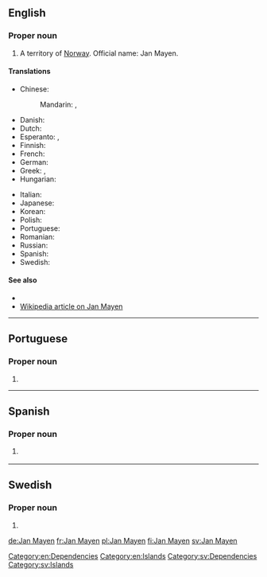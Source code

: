 ==English==

===Proper noun===
{{en-proper noun}}

# A territory of [[Norway]]. Official name: Jan Mayen.

====Translations====
{{trans-top|Norwegian territory}}
* Chinese:
*: Mandarin: {{t|cmn|揚馬延島|sc=Hani}}, {{t|cmn|扬马延岛|tr=Yángmǎyándǎo|sc=Hani}}
* Danish: {{t|da|Jan Mayen}}
* Dutch: {{t|nl|Jan Mayen}}
* Esperanto: {{t|eo|Jan Mayen}}, {{t|eo|Jan-majen}}
* Finnish: {{t+|fi|Jan Mayen}}
* French: {{t+|fr|Jan Mayen}}
* German: {{t+|de|Jan Mayen}}
* Greek: {{t|el|Γιαν Μαϋέν}}, {{t|el|Γιαν Μαγιέν}}
* Hungarian: {{t|hu|Jan Mayen}}
{{trans-mid}}
* Italian: {{t|it|Jan Mayen}}
* Japanese: {{t|ja|ヤンマイエン島|tr=Yanmaien-tō|sc=Jpan}}
* Korean: {{t|ko|얀마옌 섬|tr=Yanmayen seom|sc=Kore}}
* Polish: {{t+|pl|Jan Mayen}}
* Portuguese: {{t|pt|Jan Mayen}}
* Romanian: {{t|ro|Jan Mayen}}
* Russian: {{t+|ru|Ян-Ма́йен|m}}
* Spanish: {{t|es|Jan Mayen}}
* Swedish: {{t+|sv|Jan Mayen}}
{{trans-bottom}}

====See also====
* {{l|en|Appendix:Countries of the world|Countries of the world}}
* [[w:Jan_Mayen|Wikipedia article on Jan Mayen]]

[[Category:en:Dependencies]]
[[Category:en:Islands]]

----

==Portuguese==

===Proper noun===
{{pt-proper noun|f}}

# {{place|pt|island|ocean/the Arctic Ocean|part of|county/Nordland|c/Norway|t1=Jan Mayen}}

----

==Spanish==
{{wikipedia|lang=es}}

===Proper noun===
{{es-proper noun}}

# {{l|en|Jan Mayen}} {{gloss|Norwegian territory}}

----

==Swedish==

===Proper noun===
{{head|sv|proper noun}}

# {{l|en|Jan Mayen}}

[[Category:sv:Dependencies]]
[[Category:sv:Islands]]

[[de:Jan Mayen]]
[[fr:Jan Mayen]]
[[pl:Jan Mayen]]
[[fi:Jan Mayen]]
[[sv:Jan Mayen]]